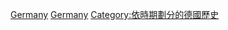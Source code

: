 {{Portal|德國}}

[[Category:各國各年代|Germany]]
[[Category:各年代歐洲|Germany]]
[[Category:依時期劃分的德國歷史|Category:依時期劃分的德國歷史]]
